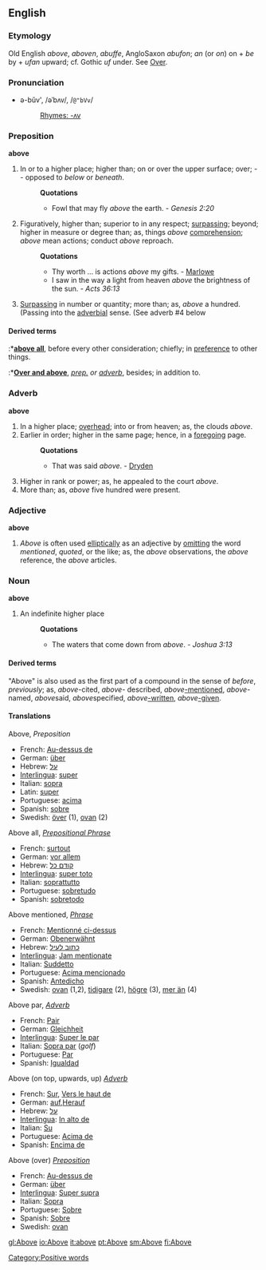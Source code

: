 {{rfc}}
==English==
===Etymology===
Old English ''above'', ''aboven'', ''abuffe'', AngloSaxon ''abufon''; ''an'' (or ''on'') on + ''be'' by + ''ufan'' upward; cf. Gothic ''uf'' under. See [[Over]].

===Pronunciation===
*ə-bŭv', /əˈbʌv/, /<tt>@"bVv</tt>/
*:[[Rhymes:English:-ʌv|Rhymes: -ʌv]]

===Preposition===
'''above'''

#In or to a higher place; higher than; on or over the upper surface; over; -- opposed to ''below'' or ''beneath''.
#:'''Quotations'''
#:*Fowl that may fly ''above'' the earth. - ''Genesis 2:20''
#Figuratively, higher than; superior to in any respect; [[surpassing]]; beyond; higher in measure or degree than; as, things ''above'' [[comprehension]]; ''above'' mean actions; conduct ''above'' reproach.
#:'''Quotations'''
#:*Thy worth ... is actions ''above'' my gifts. - [[Marlowe]]
#:*I saw in the way a light from heaven ''above'' the brightness of the sun. - ''Acts 36:13''
#[[Surpassing]] in number or quantity; more than; as, ''above'' a hundred. (Passing into the [[adverbial]] sense. (See adverb #4 below

====Derived terms====
:*'''[[above all]]''', before every other consideration; chiefly; in [[preference]] to other things.
:*'''[[Over and above]]''', ''[[prep. (part of speech)|prep.]] or [[adverb (part of speech)|adverb]]'', besides; in addition to.

===Adverb===
'''above'''

#In a higher place; [[overhead]]; into or from heaven; as, the clouds ''above''.
#Earlier in order; higher in the same page; hence, in a [[foregoing]] page.
#:'''Quotations'''
#:*That was said ''above''. - [[Dryden]]
#Higher in rank or power; as, he appealed to the court ''above''.
#More than; as, ''above'' five hundred were present.

===Adjective===
'''above'''

#''Above'' is often used [[elliptically]] as an adjective by [[omitting]] the word ''mentioned'', ''quoted'', or the like; as, the ''above'' observations, the ''above'' reference, the ''above'' articles.

===Noun===
'''above'''

#An indefinite higher place
#:'''Quotations'''
#:*The waters that come down from ''above''. - ''Joshua 3:13''

====Derived terms====
"Above" is also used as the first part of a compound in the sense of ''before'', ''previously''; as, ''above''-cited, ''above''- described, ''above''[[-mentioned]], ''above''-named, ''above''said, ''above''specified, ''above''[[-written]], ''above''[[-given]].

====Translations====
Above, ''Preposition''
* French: [[Au-dessus de]]
* German: [[über]]
* Hebrew: [[על]]
* [[Interlingua]]: [[super]]
* Italian: [[sopra]]
* Latin: [[super]]
* Portuguese: [[acima]]
* Spanish: [[sobre]]
* Swedish: [[över]] (1), [[ovan]] (2)
 

Above all, ''[[Prepositional Phrase]]'' 
* French: [[surtout]]
* German: [[vor allem]]
* Hebrew: [[קודם כל]]
* [[Interlingua]]: [[super toto]]
* Italian: [[soprattutto]]
* Portuguese: [[sobretudo]]
* Spanish: [[sobretodo]]
 

Above mentioned, ''[[Phrase]]''
* French: [[Mentionné ci-dessus]]
* German: [[Obenerwähnt]]
* Hebrew: [[כתוב לעיל]]
* [[Interlingua]]: [[Jam mentionate]]
* Italian: [[Suddetto]]
* Portuguese: [[Acima mencionado]]
* Spanish: [[Antedicho]]
* Swedish: [[ovan]] (1,2), [[tidigare]] (2), [[högre]] (3), [[mer än]] (4)


Above par, <i>[[Adverb]]</i> 
* French: [[Pair]]
* German: [[Gleichheit]]
* [[Interlingua]]: [[Super le par]]
* Italian: [[Sopra par]] (''golf'')
* Portuguese: [[Par]]
* Spanish: [[Igualdad]]<BR> 

Above (on top, upwards, up) <i>[[Adverb]]</i> 
* French: [[Sur]], [[Vers le haut de]]
* German: [[auf]],[[Herauf]]
* Hebrew: [[על]]
* [[Interlingua]]: [[In alto de]]
* Italian: [[Su]]
* Portuguese: [[Acima de]]
* Spanish: [[Encima de]]


Above (over) <i>[[Preposition]]</i> 
* French: [[Au-dessus de]]
* German: [[über]]
* [[Interlingua]]: [[Super supra]]
* Italian: [[Sopra]]
* Portuguese: [[Sobre]]
* Spanish: [[Sobre]]
* Swedish: [[ovan]]

[[Category:Positive words]]

[[gl:Above]]
[[io:Above]]
[[it:above]]
[[pt:Above]]
[[sm:Above]]
[[fi:Above]]